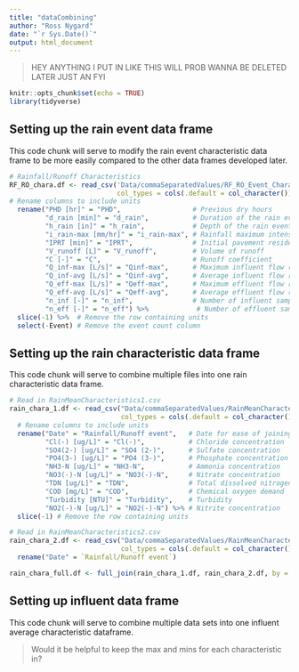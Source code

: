 ```yaml
---
title: "dataCombining"
author: "Ross Nygard"
date: "`r Sys.Date()`"
output: html_document
---
```

> HEY ANYTHING I PUT IN LIKE THIS WILL PROB WANNA BE DELETED LATER JUST AN FYI

```r
knitr::opts_chunk$set(echo = TRUE)
library(tidyverse)
```

## Setting up the rain event data frame

This code chunk will serve to modify the rain event characteristic data frame to be more easily compared to the other data frames developed later.
```r
# Rainfall/Runoff Characteristics
RF_RO_chara.df <- read_csv('Data/commaSeparatedValues/RF_RO_Event_Characteristics.csv',
                           col_types = cols(.default = col_character())) %>%
# Rename columns to include units
  rename("PHD [hr]" = "PHD",                  # Previous dry hours
         "d_rain [min]" = "d_rain",           # Duration of the rain event
         "h_rain [in]" = "h_rain",            # Depth of the rain event
         "i_rain-max [mm/hr]" = "i_rain-max", # Rainfall maximum intensity
         "IPRT [min]" = "IPRT",               # Initial pavement residence time
         "V_runoff [L]" = "V_runoff",         # Volume of runoff
         "C [-]" = "C",                       # Runoff coefficient
         "Q_inf-max [L/s]" = "Qinf-max",      # Maximum influent flow rate
         "Q_inf-avg [L/s]" = "Qinf-avg",      # Average influent flow rate
         "Q_eff-max [L/s]" = "Qeff-max",      # Maximum effluent flow rate
         "Q_eff-avg [L/s]" = "Qeff-avg",      # Average effluent flow rate
         "n_inf [-]" = "n_inf",               # Number of influent samples
         "n_eff [-]" = "n_eff") %>%            # Number of effluent samples
  slice(-1) %>%  # Remove the row containing units
  select(-Event) # Remove the event count column
```

## Setting up the rain characteristic data frame

This code chunk will serve to combine multiple files into one rain characteristic data frame.

```r
# Read in RainMeanCharacteristics1.csv
rain_chara_1.df <- read_csv("Data/commaSeparatedValues/RainMeanCharacteristics1.csv",
                            col_types = cols(.default = col_character())) %>% # Read in the file
  # Rename columns to include units
  rename("Date" = "Rainfall/Runoff event",   # Date for ease of joining later
         "Cl(-) [ug/L]" = "Cl(-)",           # Chloride concentration
         "SO4(2-) [ug/L]" = "SO4 (2-)",      # Sulfate concentration
         "PO4(3-) [ug/L]" = "PO4 (3-)",      # Phosphate concentration
         "NH3-N [ug/L]" = "NH3-N",           # Ammonia concentration
         "NO3(-)-N [ug/L]" = "NO3(-)-N",     # Nitrate concentration
         "TDN [ug/L]" = "TDN",               # Total dissolved nitrogen
         "COD [mg/L]" = "COD",               # Chemical oxygen demand
         "Turbidity [NTU]" = "Turbidity",    # Turbidity
         "NO2(-)-N [ug/L]" = "NO2(-)-N") %>% # Nitrite concentration
  slice(-1) # Remove the row containing units

# Read in RainMeanCharacteristics2.csv
rain_chara_2.df <- read_csv("Data/commaSeparatedValues/RainMeanCharacteristics2.csv",
                            col_types = cols(.default = col_character())) %>%  # Units were already included in top row, so full renaming is not necessary
  rename("Date" = `Rainfall/Runoff event`)

rain_chara_full.df <- full_join(rain_chara_1.df, rain_chara_2.df, by = "Date")
```


## Setting up influent data frame

This code chunk will serve to combine multiple data sets into one influent average characteristic dataframe.

> Would it be helpful to keep the max and mins for each characteristic in?

```r

```




